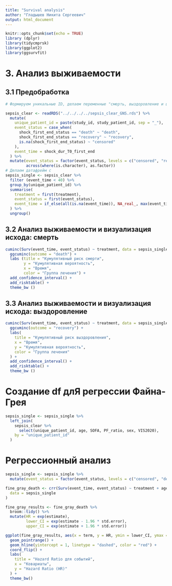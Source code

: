 ```yaml
---
title: "Survival analysis"
author: "Гладышев Никита Сергеевич"
output: html_document
---
```


```r
knitr::opts_chunk$set(echo = TRUE)
library (dplyr)
library(tidycmprsk)
library(ggplot2)
library(ggsurvfit)

```


# 3. Анализ выживаемости

## 3.1 Предобработка

```r
# Формируем уникальные ID, делаем переменные "смерть, выздоровление и цензурирование"

sepsis_clear <- readRDS("../../../../sepsis_clear_GNS.rds") %>%
  mutate(
    unique_patient_id = paste(study_id, study_patient_id, sep = "_"),
    event_status = case_when(
      shock_first_end_status == "death" ~ "death",
      shock_first_end_status == "recovery" ~ "recovery",
      is.na(shock_first_end_status) ~ "censored"
    ),
    event_time = shock_dur_T0_first_end
  ) %>%
  mutate(event_status = factor(event_status, levels = c("censored", "recovery", "death")),
         across(where(is.character), as.factor))
# Делаем датафрейм с 
sepsis_single <- sepsis_clear %>%
  filter (event_time < 40) %>% 
  group_by(unique_patient_id) %>%
  summarise(
    treatment = first(treatment),
    event_status = first(event_status),
    event_time = if_else(all(is.na(event_time)), NA_real_, max(event_time, na.rm = TRUE))
  ) %>%
  ungroup()


```

## 3.2 Анализ выживаемости и визуализация исхода: смерть

```r

cuminc(Surv(event_time, event_status) ~ treatment, data = sepsis_single) %>%
  ggcuminc(outcome = "death") +
  labs (title = "Кумулятивный риск смерти",
        y = "Кумулятивная вероятность",
        x = "Время",
        color = "Группа лечения") + 
  add_confidence_interval() +
  add_risktable() +
  theme_bw ()

```

## 3.3 Анализ выживаемости и визуализация исхода: выздоровление


```r
cuminc(Surv(event_time, event_status) ~ treatment, data = sepsis_single) %>%
  ggcuminc(outcome = "recovery") +
  labs(
    title = "Кумулятивный риск выздоровления",
    x = "Время",
    y = "Кумулятивная вероятность",
    color = "Группа лечения"
  ) + 
  add_confidence_interval() +
  add_risktable() +
  theme_bw ()
```
# Создание df длЯ регрессии Файна-Грея

```r
sepsis_single <- sepsis_single %>%
  left_join(
    sepsis_clear %>%
      select(unique_patient_id, age, SOFA, PF_ratio, sex, VIS2020),
    by = "unique_patient_id"
  )
```

# Регрессионный анализ

```r

sepsis_single <- sepsis_single %>%
  mutate(event_status = factor(event_status, levels = c("censored", "death", "recovery")))

fine_gray_death <- crr(Surv(event_time, event_status) ~ treatment + age + SOFA + PF_ratio + sex + VIS2020,
  data = sepsis_single
)

fine_gray_results <- fine_gray_death %>%
  broom::tidy() %>%
  mutate(HR = exp(estimate),
         lower_CI = exp(estimate - 1.96 * std.error),
         upper_CI = exp(estimate + 1.96 * std.error))

ggplot(fine_gray_results, aes(x = term, y = HR, ymin = lower_CI, ymax = upper_CI)) +
  geom_pointrange() +
  geom_hline(yintercept = 1, linetype = "dashed", color = "red") +
  coord_flip() +
  labs(
    title = "Hazard Ratio для событий",
    x = "Ковариаты",
    y = "Hazard Ratio (HR)"
  ) +
  theme_bw()
```


